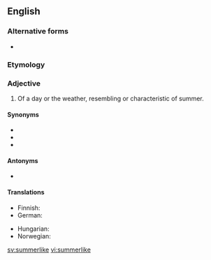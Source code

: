 ==English==

===Alternative forms===
* {{l|en|summer-like}}

===Etymology===
{{suffix|summer|like|lang=en}}

===Adjective===
{{en-adj}}

# Of a day or the weather, resembling or characteristic of summer.

====Synonyms====
* {{l|en|summerish}}
* {{l|en|summerly}}
* {{l|en|summery}}

====Antonyms====
* {{l|en|unsummerlike}}

====Translations====
{{trans-top|of a day or the weather, resembling or characteristic of summer.}}
* Finnish: {{t+|fi|kesäinen}}
* German: {{t+|de|sommerlich}}
{{trans-mid}}
* Hungarian: {{t+|hu|nyárias}}
* Norwegian: {{t|no|sommerlig}}
{{trans-bottom}}

[[sv:summerlike]]
[[vi:summerlike]]